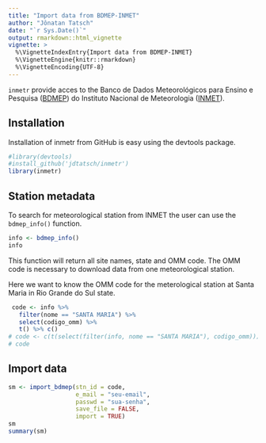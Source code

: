 ```yaml
---
title: "Import data from BDMEP-INMET"
author: "Jônatan Tatsch"
date: "`r Sys.Date()`"
output: rmarkdown::html_vignette
vignette: >
  %\VignetteIndexEntry{Import data from BDMEP-INMET}
  %\VignetteEngine{knitr::rmarkdown}
  %\VignetteEncoding{UTF-8}
---
```


`inmetr` provide acces to the Banco de Dados Meteorológicos para Ensino e Pesquisa ([BDMEP](http://www.inmet.gov.br/projetos/rede/pesquisa/)) do Instituto Nacional de Meteorologia ([INMET](http://www.inmet.gov.br)).

## Installation

Installation of inmetr from GitHub is easy using the devtools package.

```r
#library(devtools)
#install_github('jdtatsch/inmetr')
library(inmetr)
```


## Station metadata

To search for meteorological station from INMET the user can use the `bdmep_info()` function.

```r
info <- bdmep_info()
info
```

This function will return all site names, state and OMM code. The OMM code is necessary to download data from one meteorological station.

Here we want to know the OMM code for the meterological station at Santa Maria in Rio Grande do Sul state.

```r
 code <- info %>% 
   filter(nome == "SANTA MARIA") %>%
   select(codigo_omm) %>%
   t() %>% c()
# code <- c(t(select(filter(info, nome == "SANTA MARIA"), codigo_omm)))
# code
```

## Import data

```r
sm <- import_bdmep(stn_id = code, 
                   e_mail = "seu-email",
                   passwd = "sua-senha",
                   save_file = FALSE, 
                   import = TRUE)
sm
summary(sm)
```

